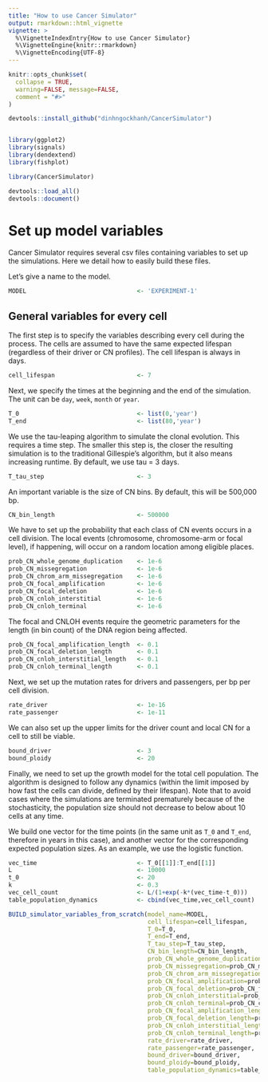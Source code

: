 ```yaml
---
title: "How to use Cancer Simulator"
output: rmarkdown::html_vignette
vignette: >
  %\VignetteIndexEntry{How to use Cancer Simulator}
  %\VignetteEngine{knitr::rmarkdown}
  %\VignetteEncoding{UTF-8}
---
```


```r
knitr::opts_chunk$set(
  collapse = TRUE,
  warning=FALSE, message=FALSE,
  comment = "#>"
)
```

```r
devtools::install_github("dinhngockhanh/CancerSimulator")


library(ggplot2)
library(signals)
library(dendextend)
library(fishplot)

library(CancerSimulator)

devtools::load_all()
devtools::document()
```

# Set up model variables
Cancer Simulator requires several csv files containing variables to set up the simulations. Here we detail how to easily build these files.

Let's give a name to the model.

```r
MODEL                               <- 'EXPERIMENT-1'
```

## General variables for every cell
The first step is to specify the variables describing every cell during the process. The cells are assumed to have the same expected lifespan (regardless of their driver or CN profiles). The cell lifespan is always in days.

```r
cell_lifespan                       <- 7
```

Next, we specify the times at the beginning and the end of the simulation. The unit can be `day`, `week`, `month` or `year`.

```r
T_0                                 <- list(0,'year')
T_end                               <- list(80,'year')
```

We use the tau-leaping algorithm to simulate the clonal evolution. This requires a time step. The smaller this step is, the closer the resulting simulation is to the traditional Gillespie's algorithm, but it also means increasing runtime. By default, we use tau = 3 days.

```r
T_tau_step                          <- 3
```

An important variable is the size of CN bins. By default, this will be 500,000 bp.

```r
CN_bin_length                       <- 500000
```

We have to set up the probability that each class of CN events occurs in a cell division. The local events (chromosome, chromosome-arm or focal level), if happening, will occur on a random location among eligible places.

```r
prob_CN_whole_genome_duplication    <- 1e-6
prob_CN_missegregation              <- 1e-6
prob_CN_chrom_arm_missegregation    <- 1e-6
prob_CN_focal_amplification         <- 1e-6
prob_CN_focal_deletion              <- 1e-6
prob_CN_cnloh_interstitial          <- 1e-6
prob_CN_cnloh_terminal              <- 1e-6
```

The focal and CNLOH events require the geometric parameters for the length (in bin count) of the DNA region being affected.

```r
prob_CN_focal_amplification_length  <- 0.1
prob_CN_focal_deletion_length       <- 0.1
prob_CN_cnloh_interstitial_length   <- 0.1
prob_CN_cnloh_terminal_length       <- 0.1
```

Next, we set up the mutation rates for drivers and passengers, per bp per cell division.

```r
rate_driver                         <- 1e-16
rate_passenger                      <- 1e-11
```

We can also set up the upper limits for the driver count and local CN for a cell to still be viable.

```r
bound_driver                        <- 3
bound_ploidy                        <- 20
```

Finally, we need to set up the growth model for the total cell population. The algorithm is designed to follow any dynamics (within the limit imposed by how fast the cells can divide, defined by their lifespan). Note that to avoid cases where the simulations are terminated prematurely because of the stochasticity, the population size should not decrease to below about 10 cells at any time.

We build one vector for the time points (in the same unit as `T_0` and `T_end`, therefore in years in this case), and another vector for the corresponding expected population sizes. As an example, we use the logistic function.

```r
vec_time                            <- T_0[[1]]:T_end[[1]]
L                                   <- 10000
t_0                                 <- 20
k                                   <- 0.3
vec_cell_count                      <- L/(1+exp(-k*(vec_time-t_0)))
table_population_dynamics           <- cbind(vec_time,vec_cell_count)
```





```r
BUILD_simulator_variables_from_scratch(model_name=MODEL,
                                       cell_lifespan=cell_lifespan,
                                       T_0=T_0,
                                       T_end=T_end,
                                       T_tau_step=T_tau_step,
                                       CN_bin_length=CN_bin_length,
                                       prob_CN_whole_genome_duplication=prob_CN_whole_genome_duplication,
                                       prob_CN_missegregation=prob_CN_missegregation,
                                       prob_CN_chrom_arm_missegregation=prob_CN_chrom_arm_missegregation,
                                       prob_CN_focal_amplification=prob_CN_focal_amplification,
                                       prob_CN_focal_deletion=prob_CN_focal_deletion,
                                       prob_CN_cnloh_interstitial=prob_CN_cnloh_interstitial,
                                       prob_CN_cnloh_terminal=prob_CN_cnloh_terminal,
                                       prob_CN_focal_amplification_length=prob_CN_focal_amplification_length,
                                       prob_CN_focal_deletion_length=prob_CN_focal_deletion_length,
                                       prob_CN_cnloh_interstitial_length=prob_CN_cnloh_interstitial_length,
                                       prob_CN_cnloh_terminal_length=prob_CN_cnloh_terminal_length,
                                       rate_driver=rate_driver,
                                       rate_passenger=rate_passenger,
                                       bound_driver=bound_driver,
                                       bound_ploidy=bound_ploidy,
                                       table_population_dynamics=table_population_dynamics)
```
